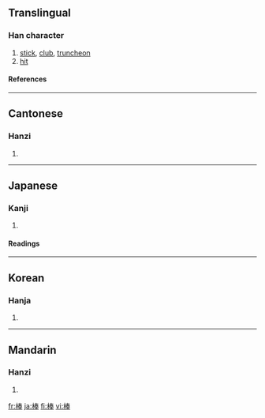 ==Translingual==
===Han character===
{{Han char|rn=75|rad=木|as=08|sn=12|four=4595<sub>3</sub>|canj=木手大手 (DQKQ)}}
# [[stick]], [[club]], [[truncheon]]
# [[hit]]
====References====
{{Han ref|kx=0532.100|dkj=14929|dj=0920.170|hdz=21222.090|uh=68D2|ud=26834|bh=B4CE|bd=46286}}

----
==Cantonese==
===Hanzi===
{{yue-hanzi|jyut=|y=paang5}}
# {{defn|Cantonese}}

----
==Japanese==
===Kanji===
{{ja-kanji|grade=6|rs=木08}}
# {{defn|Japanese}} 
====Readings====
{{ja-readings|on=[[ぼう]] (bō), [[ほう]] (hō)|kun=[[つえ]] (tsue)}}

----
==Korean==
===Hanja===
{{ko-hanja|hangeul=봉|eumhun=몽둥이|rv=bong|mr=pong|y=pong}}
# {{defn|Korean}}

----
==Mandarin==
===Hanzi===
{{cmn-hanzi|pin=[[bàng]] ([[bang4]]), [[bèi]] ([[bei4]])|wg=pang<sup>4</sup>, pei<sup>4</sup>}}
# {{defn|Mandarin}}

[[fr:棒]]
[[ja:棒]]
[[fi:棒]]
[[vi:棒]]